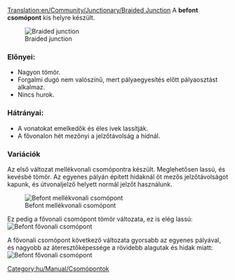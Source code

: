 [[Translation:en/Community/Junctionary/Braided Junction]]
{{hu/Community/Junctionary/Csomópontmenü}}
A '''befont csomópont''' kis helyre készült.

[[File:en/Community/Junctionary/Ttd.braided.compact.4.png|frame|none|Braided junction]]

===Előnyei:===
*Nagyon tömör.
*Forgalmi dugó nem valószínű, mert pályaegyesítés előtt pályaosztást alkalmaz.
*Nincs hurok.

===Hátrányai:===
*A vonatokat emelkedők és éles ívek lassítják.
*A fővonalon hét mezőnyi a jelzőtávolság a hídnál.

===Variációk===
Az első változat mellékvonali csomópontra készült. Meglehetősen lassú, és kevésbé tömör. Az egyenes pályán épített hidaknál öt mezős jelzőtávolságot kapunk, és útvonaljelző helyett normál jelzőt használunk.

[[File:en/Community/Junctionary/Ttd.braided.side.png|frame|none|Befont mellékvonali csomópont]]

Ez pedig a fővonali csomópont tömör változata, ez is elég lassú:
[[File:en/Community/Junctionary/Ttd.braided.main.png|frame|none|Befont fővonali csomópont]]

A fővonali csomópont következő változata gyorsabb az egyenes pályával, és nagyobb az áteresztőképessége a rövidebb alagutak és hidak miatt:
[[File:en/Community/Junctionary/Ttd.braided.main.2.png|frame|none|Befont fővonali csomópont]]

[[Category:hu/Manual/Csomópontok]]
